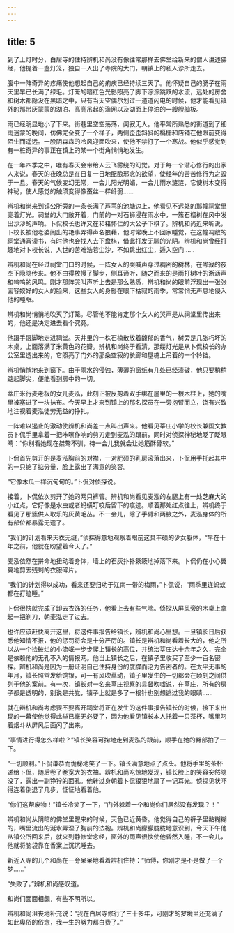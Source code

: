 ```yaml
---
---
---
```

title: 5
---




到了上灯时分，白居寺的住持辨机和尚没有像往常那样去佛堂给新来的僧人讲述佛经，他提着一盏灯笼，独自一人出了寺院的大门，朝镇上的私人诊所走去。

腹中一阵奇异的疼痛使他想起自己的痢疾已经持续三天了。他怀疑自己的肠子在雨天里早已长满了绿毛。灯笼的暗红色光影照亮了脚下淙淙跳跃的水流，远处的房舍和树木都隐没在黑暗之中，只有当天空偶尔划过一道道闪电的时候，他才能看见镇外的那带灰蒙蒙的湖泊、高高吊起的渔网以及湖面上停泊的一艘艘舢板。

雨已经明显地小了下来。街巷里空空荡荡，阒寂无人。他平常所熟悉的街道到了细雨迷蒙的晚间，仿佛完全变了一个样子，两侧歪歪斜斜的槅栅和店铺在他眼前变得陌生而遥远。一股阴森森的冷风迎面吹来，使他不禁打了一个寒战。他似乎感觉到有一桩奇异的事正在镇上的某一个街角悄悄地发生。

在一年四季之中，唯有春天会带给人云飞雾绕的幻觉。对于每一个潜心修行的出家人来说，春天的夜晚总是在日复一日地酝酿邪念的欲望，使经年的苦苦修行为之毁于一旦。春天的气候变幻无常，一会儿阳光明媚，一会儿雨水涟涟，它使树木变得神秘，使人感觉的触须变得像蚕丝一样纤弱……

辨机和尚来到镇公所旁的一条长满了芦苇的池塘边上，他看见不远处的那幢祠堂里亮着灯光。祠堂的大门敞开着，门前的一对石狮浸在雨水中，一簇石榴树在风中发出沙沙的声响。卜侃校长也许又在和褚怀仁的大公子下棋了。辨机和尚近来听说，卜校长被他老婆闹出的艳事弄得声名狼藉，他时常晚上不回家睡觉，在这幢凋敝的祠堂通宵读书，有时他也会找人去下盘棋，借此打发无聊的光阴。辨机和尚曾经打趣地对卜校长说，人世的苦难浩若尘沙，不如跳出红尘，遁入空门……

辨机和尚在经过祠堂门口的时候，一阵女人的哭喊声穿过稠密的树林，在岑寂的夜空下隐隐传来。他不由得放慢了脚步，侧耳谛听，随之而来的是雨打树叶的淅沥声和呜呜的风鸣。刚才那阵哭叫声听上去是那么熟悉，辨机和尚的眼前浮现出一张张面容姣好的女人的脸来，这些女人的身影在眼下枯寂的雨季，常常悄无声息地侵入他的睡眠。

辨机和尚悄悄地吹灭了灯笼。尽管他不能肯定那个女人的哭声是从祠堂里传出来的，他还是决定进去看个究竟。

他蹑手蹑脚地走进祠堂。天井里的一株石楠散放着馥郁的香气，树旁是几张朽坏的木桌，上面落满了米黄色的花瓣。辨机和尚终于看清，那缕灯光是从卜侃校长的办公室里透出来的，它照亮了门外的那条空寂的长廊和屋檐上吊着的一个铃铛。

辨机悄悄地来到窗下。由于雨水的侵蚀，薄薄的窗纸有几处已经渍破，他只要稍稍踮起脚尖，便能看到房中的一切。

莘庄米行麦老板的女儿麦泓，此刻正被反剪着双手绑在屋里的一根木柱上，她的嘴里被塞进了一块抹布。今天早上才来到镇上的那名探员在一旁抱臂而立，饶有兴致地注视着麦泓徒劳无益的挣扎。

一阵难以遏止的激动使辨机和尚差一点叫出声来。他看见莘庄小学的校长兼国文教员卜侃手里拿着一把咔嚓作响的剪刀走到麦泓的跟前，同时对侦探神秘地眨了眨眼睛：“你别看她现在桀骜不驯，待一会儿我就会让她筋酥骨软。”

卜侃首先剪开的是麦泓胸前的对襟，一对肥硕的乳房滚落出来，卜侃用手托起其中的一只掂了掂分量，脸上露出了满意的笑容。

“它像木瓜一样沉甸甸的。”卜侃对侦探说。

接着，卜侃依次剪开了她的两只裤管。辨机和尚看见麦泓的左腿上有一处芝麻大的小红点，它好像是水虫或者蚂蟥叮咬后留下的痕迹。顺着那处红点往上，辨机终于看见了那簇供人取乐的灰黄毛丛。不一会儿，除了手臂和两腋之外，麦泓身体的所有部位都暴露无遗了。

“我们的计划看来天衣无缝，”侦探得意地观察着眼前这具丰硕的少女躯体，“早在十年之前，他就在盼望着今天了。”

麦泓依然在拼命地扭动着身体，墙上的石灰扑扑簌簌地掉落下来。卜侃仍在小心翼翼地剪去残剩的衣服碎片。

“我们的计划得以成功，看来还要归功于江南一带的梅雨，”卜侃说，“雨季里连蚂蚁都在打瞌睡。”

卜侃很快就完成了卸去衣饰的任务，他看上去有些气喘。侦探从屏风旁的木桌上拿起一把剃刀，朝麦泓走了过去。

也许应该赶快离开这里，将这件事报告给镇长，辨机和尚心里想。一旦镇长日后获悉他知情不报，他的惩罚将会是十分严厉的。镇长是辨机和尚看着长大的，他之所以从一个捡破烂的小流氓一步步爬上镇长的高位，并统治莘庄达十余年之久，完全是依赖他的无孔不入的情报网。他当上镇长之后，在镇子里收买了至少一百名密探。辨机和尚是因为一册证明自己住持身份的度牒而沦为告密者的。在太平无事的年月，镇长照常发给饷银，可一有风吹草动，镇子里发生的一切都会在顷刻之间供列于他的案前。有一次，镇长对一名来莘庄视察的县督吹嘘说，在莘庄，所有的房子都是透明的，别说是共党，镇子上就是多了一根针也别想逃过我的眼睛……

就在辨机和尚考虑要不要离开祠堂将正在发生的这件事报告镇长的时候，接下来出现的一幕使他觉得此举已毫无必要了，因为他看见镇长本人托着一只茶杯，嘴里叼着烟斗从屏风后面闪了出来。

“事情进行得怎么样啦？”镇长笑容可掬地走到麦泓的跟前，顺手在她的臀部拍了一下。

“一切顺利。”卜侃谦恭而诡秘地笑了一下。镇长满意地点了点头。他将手里的茶杯递给卜侃，随后卷了卷宽大的衣袖。辨机和尚吃惊地发现，镇长脸上的笑容突然隐没了，露出一副狰狞的面孔。他转过身朝着卜侃狠狠地扇了一记耳光。侦探见状吓得连着倒退了几步，怔怔地看着他。

“你们这帮废物！”镇长冷笑了一下，“门外躲着一个和尚你们居然没有发现？！”

辨机和尚从阴暗的佛堂里醒来的时候，天色已近黄昏。他觉得自己的裤子里黏糊糊的，嘴里流出的涎水弄湿了胸前的法袍。辨机和尚朦朦胧胧地意识到，今天下午他从镇公所回来后，就来到静修堂念经，窗外的雨声很快使他昏然入睡，不一会儿，他就将脑袋靠在香案上沉沉睡去。

新近入寺的几个和尚在一旁呆呆地看着辨机住持：“师傅，你刚才是不是做了一个梦……”

“失败了。”辨机和尚感叹道。

和尚们面面相觑，有些不明所以。

辨机和尚沮丧地补充说：“我在白居寺修行了三十多年，可刚才的梦境里还充满了如此卑俗的俗念，我一生的努力都白费了。”